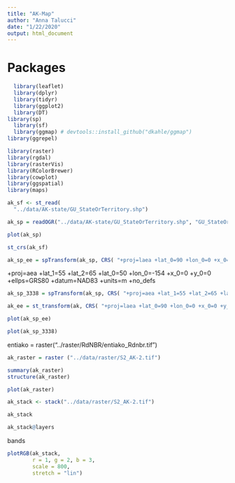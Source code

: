 ```yaml
---
title: "AK-Map"
author: "Anna Talucci"
date: "1/22/2020"
output: html_document
---
```


# Packages
```r
  library(leaflet)
  library(dplyr)
  library(tidyr)
  library(ggplot2)
  library(DT)
library(sp)
  library(sf)
  library(ggmap) # devtools::install_github("dkahle/ggmap")
library(ggrepel)

library(raster)
library(rgdal)
library(rasterVis)
library(RColorBrewer)
library(cowplot)
library(ggspatial)
library(maps)
```


```r
ak_sf <- st_read(
  "../data/AK-state/GU_StateOrTerritory.shp")
```

```r
ak_sp = readOGR("../data/AK-state/GU_StateOrTerritory.shp", "GU_StateOrTerritory") 
```
```r
plot(ak_sp)
```


```r
st_crs(ak_sf)

```



```r
ak_sp_ee = spTransform(ak_sp, CRS( "+proj=laea +lat_0=90 +lon_0=0 +x_0=0 +y_0=0 +ellps=WGS84 +towgs84=0,0,0,0,0,0,0 +units=m +no_defs"))
```
+proj=aea +lat_1=55 +lat_2=65 +lat_0=50 +lon_0=-154 +x_0=0 +y_0=0 +ellps=GRS80 +datum=NAD83 +units=m +no_defs 


```r
ak_sp_3338 = spTransform(ak_sp, CRS( "+proj=aea +lat_1=55 +lat_2=65 +lat_0=50 +lon_0=-154 +x_0=0 +y_0=0 +ellps=GRS80 +datum=NAD83 +units=m +no_defs"))
```

```r
ak_ee = st_transform(ak, CRS( "+proj=laea +lat_0=90 +lon_0=0 +x_0=0 +y_0=0 +ellps=WGS84 +towgs84=0,0,0,0,0,0,0 +units=m +no_defs"))
```

```r
plot(ak_sp_ee)
```

```r
plot(ak_sp_3338)
```


entiako = raster("../raster/RdNBR/entiako_Rdnbr.tif")
```r
ak_raster = raster ("../data/raster/S2_AK-2.tif")
```

```r
summary(ak_raster)
structure(ak_raster)
```

```r
plot(ak_raster)
```


```r
ak_stack <- stack("../data/raster/S2_AK-2.tif")
```

```r
ak_stack
```

```r
ak_stack@layers
```
{bands: ['B12', 'B11', 'B4'], min: 0, max: 1, gamma: 1.5}
```r
plotRGB(ak_stack,
        r = 1, g = 2, b = 3,
        scale = 800,
        stretch = "lin")
```


